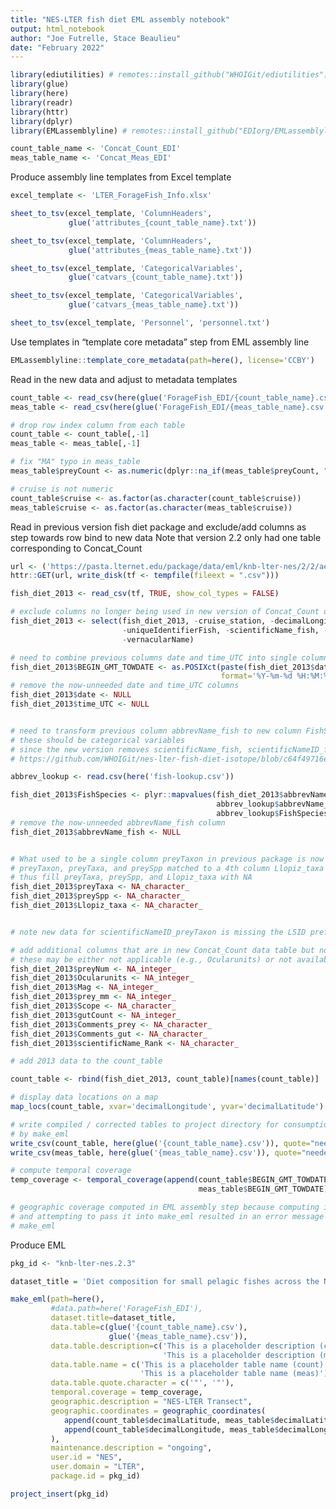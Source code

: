 ```yaml
---
title: "NES-LTER fish diet EML assembly notebook"
output: html_notebook
author: "Joe Futrelle, Stace Beaulieu"
date: "February 2022"
---
```


```r
library(ediutilities) # remotes::install_github("WHOIGit/ediutilities")
library(glue)
library(here)
library(readr)
library(httr)
library(dplyr)
library(EMLassemblyline) # remotes::install_github("EDIorg/EMLassemblyline")
```

```r
count_table_name <- 'Concat_Count_EDI'
meas_table_name <- 'Concat_Meas_EDI'
```

Produce assembly line templates from Excel template


```r
excel_template <- 'LTER_ForageFish_Info.xlsx'

sheet_to_tsv(excel_template, 'ColumnHeaders',
             glue('attributes_{count_table_name}.txt'))

sheet_to_tsv(excel_template, 'ColumnHeaders',
             glue('attributes_{meas_table_name}.txt'))

sheet_to_tsv(excel_template, 'CategoricalVariables',
             glue('catvars_{count_table_name}.txt'))

sheet_to_tsv(excel_template, 'CategoricalVariables',
             glue('catvars_{meas_table_name}.txt'))

sheet_to_tsv(excel_template, 'Personnel', 'personnel.txt')
```
Use templates in "template core metadata" step from EML assembly line

```r
EMLassemblyline::template_core_metadata(path=here(), license='CCBY')
```
Read in the new data and adjust to metadata templates

```r
count_table <- read_csv(here(glue('ForageFish_EDI/{count_table_name}.csv')))
meas_table <- read_csv(here(glue('ForageFish_EDI/{meas_table_name}.csv')))

# drop row index column from each table
count_table <- count_table[,-1]
meas_table <- meas_table[,-1]

# fix "MA" typo in meas_table
meas_table$preyCount <- as.numeric(dplyr::na_if(meas_table$preyCount, "MA"))

# cruise is not numeric
count_table$cruise <- as.factor(as.character(count_table$cruise))
meas_table$cruise <- as.factor(as.character(meas_table$cruise))
```

Read in previous version fish diet package and exclude/add columns as step towards row bind to new data
Note that version 2.2 only had one table corresponding to Concat_Count

```r
url <- ('https://pasta.lternet.edu/package/data/eml/knb-lter-nes/2/2/ae192ab77a510ee7b8f155770a0a157b')
httr::GET(url, write_disk(tf <- tempfile(fileext = ".csv")))

fish_diet_2013 <- read_csv(tf, TRUE, show_col_types = FALSE) 

# exclude columns no longer being used in new version of Concat_Count data table
fish_diet_2013 <- select(fish_diet_2013, -cruise_station, -decimalLongitude_flag, -time_local, -region,
                         -uniqueIdentifierFish, -scientificName_fish, -scientificNameID_fish,
                         -vernacularName)

# need to combine previous columns date and time_UTC into single column BEGIN_GMT_TOWDATE
fish_diet_2013$BEGIN_GMT_TOWDATE <- as.POSIXct(paste(fish_diet_2013$date, fish_diet_2013$time_UTC),
                                               format='%Y-%m-%d %H:%M:%S', tz='UTC')
# remove the now-unneeded date and time_UTC columns
fish_diet_2013$date <- NULL
fish_diet_2013$time_UTC <- NULL


# need to transform previous column abbrevName_fish to new column FishSpecies
# these should be categorical variables
# since the new version removes scientificName_fish, scientificNameID_fish, and vernacularName, refer to LOOKUP table in previous GitHub repo
# https://github.com/WHOIGit/nes-lter-fish-diet-isotope/blob/c64f49716e13b0e543be1b61066e0023dc7748b8/fish-lookup.csv

abbrev_lookup <- read.csv(here('fish-lookup.csv'))

fish_diet_2013$FishSpecies <- plyr::mapvalues(fish_diet_2013$abbrevName_fish,
                                              abbrev_lookup$abbrevName_fish,
                                              abbrev_lookup$FishSpecies)
# remove the now-unneeded abbrevName_fish column
fish_diet_2013$abbrevName_fish <- NULL


# What used to be a single column preyTaxon in previous package is now represented by 3 columns
# preyTaxon, preyTaxa, and preySpp matched to a 4th column Llopiz_taxa in Concat_Count data table
# thus fill preyTaxa, preySpp, and Llopiz_taxa with NA
fish_diet_2013$preyTaxa <- NA_character_
fish_diet_2013$preySpp <- NA_character_
fish_diet_2013$Llopiz_taxa <- NA_character_


# note new data for scientificNameID_preyTaxon is missing the LSID prefix

# add additional columns that are in new Concat_Count data table but not in previous version
# these may be either not applicable (e.g., Ocularunits) or not available (e.g., scientificName_Rank)
fish_diet_2013$preyNum <- NA_integer_
fish_diet_2013$Ocularunits <- NA_integer_
fish_diet_2013$Mag <- NA_integer_
fish_diet_2013$prey_mm <- NA_integer_
fish_diet_2013$Scope <- NA_character_
fish_diet_2013$gutCount <- NA_integer_
fish_diet_2013$Comments_prey <- NA_character_
fish_diet_2013$Comments_gut <- NA_character_
fish_diet_2013$scientificName_Rank <- NA_character_

```
```r
# add 2013 data to the count_table

count_table <- rbind(fish_diet_2013, count_table)[names(count_table)]

```

```r
# display data locations on a map
map_locs(count_table, xvar='decimalLongitude', yvar='decimalLatitude')
```

```r
# write compiled / corrected tables to project directory for consumption
# by make_eml
write_csv(count_table, here(glue('{count_table_name}.csv')), quote="needed")
write_csv(meas_table, here(glue('{meas_table_name}.csv')), quote="needed")
```

```r
# compute temporal coverage
temp_coverage <- temporal_coverage(append(count_table$BEGIN_GMT_TOWDATE,
                                          meas_table$BEGIN_GMT_TOWDATE))

# geographic coverage computed in EML assembly step because computing it here
# and attempting to pass it into make_eml resulted in an error message from
# make_eml
```

Produce EML

```r
pkg_id <- "knb-lter-nes.2.3"

dataset_title = 'Diet composition for small pelagic fishes across the Northeast U.S. Continental Shelf for NES-LTER, ongoing since 2013'

make_eml(path=here(),
         #data.path=here('ForageFish_EDI'),
         dataset.title=dataset_title,
         data.table=c(glue('{count_table_name}.csv'),
                      glue('{meas_table_name}.csv')),
         data.table.description=c('This is a placeholder description (count)',
                                  'This is a placeholder description (meas)'),
         data.table.name = c('This is a placeholder table name (count)',
                             'This is a placeholder table name (meas)'),
         data.table.quote.character = c('"', '"'),
         temporal.coverage = temp_coverage,
         geographic.description = "NES-LTER Transect",
         geographic.coordinates = geographic_coordinates(
            append(count_table$decimalLatitude, meas_table$decimalLatitude),
            append(count_table$decimalLongitude, meas_table$decimalLongitude)
         ),
         maintenance.description = "ongoing",
         user.id = "NES",
         user.domain = "LTER",
         package.id = pkg_id)

project_insert(pkg_id)

```